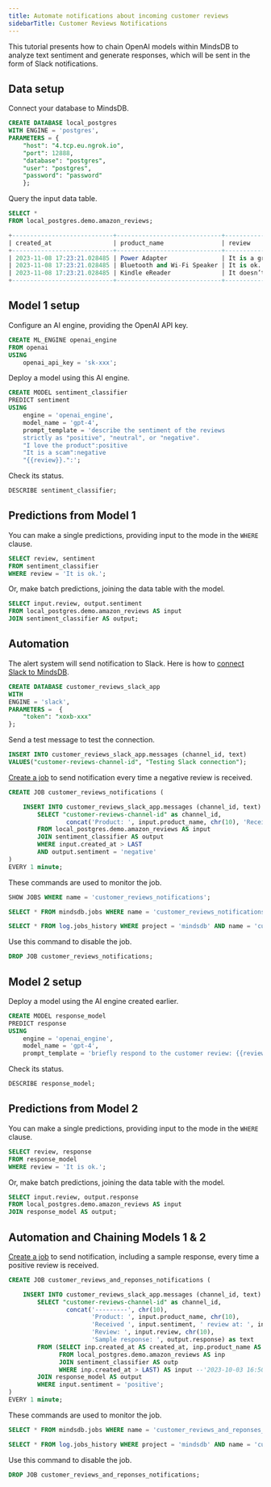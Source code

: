 ```yaml
---
title: Automate notifications about incoming customer reviews
sidebarTitle: Customer Reviews Notifications
---
```


This tutorial presents how to chain OpenAI models within MindsDB to analyze text sentiment and generate responses, which will be sent in the form of Slack notifications.

## Data setup

Connect your database to MindsDB.

```sql
CREATE DATABASE local_postgres
WITH ENGINE = 'postgres',
PARAMETERS = {
    "host": "4.tcp.eu.ngrok.io",
    "port": 12888,
    "database": "postgres",
    "user": "postgres",
    "password": "password"
    };
```

Query the input data table.

```sql
SELECT *
FROM local_postgres.demo.amazon_reviews;
```

```sql
+----------------------------+-----------------------------+------------------------+
| created_at                 | product_name                | review                 |
+----------------------------+-----------------------------+------------------------+
| 2023-11-08 17:23:21.028485 | Power Adapter               | It is a great product. |
| 2023-11-08 17:23:21.028485 | Bluetooth and Wi-Fi Speaker | It is ok.              |
| 2023-11-08 17:23:21.028485 | Kindle eReader              | It doesn’t work.       |
+----------------------------+-----------------------------+------------------------+
```

## Model 1 setup

Configure an AI engine, providing the OpenAI API key.

```sql
CREATE ML_ENGINE openai_engine
FROM openai
USING
    openai_api_key = 'sk-xxx';
```

Deploy a model using this AI engine.

```sql
CREATE MODEL sentiment_classifier
PREDICT sentiment
USING
    engine = 'openai_engine',
    model_name = 'gpt-4',
    prompt_template = 'describe the sentiment of the reviews
    strictly as "positive", "neutral", or "negative".
    "I love the product":positive
    "It is a scam":negative
    "{{review}}.":';
```

Check its status.

```sql
DESCRIBE sentiment_classifier;
```

## Predictions from Model 1

You can make a single predictions, providing input to the mode in the `WHERE` clause.

```sql
SELECT review, sentiment
FROM sentiment_classifier
WHERE review = 'It is ok.';
```

Or, make batch predictions, joining the data table with the model.

```sql
SELECT input.review, output.sentiment
FROM local_postgres.demo.amazon_reviews AS input
JOIN sentiment_classifier AS output;
```

## Automation

The alert system will send notification to Slack. Here is how to [connect Slack to MindsDB](/integrations/app-integrations/slack#method-2-chatbot-responds-on-a-defined-slack-channel).

```sql
CREATE DATABASE customer_reviews_slack_app
WITH
ENGINE = 'slack',
PARAMETERS =  {
    "token": "xoxb-xxx" 
};
```

Send a test message to test the connection.

```sql
INSERT INTO customer_reviews_slack_app.messages (channel_id, text)
VALUES("customer-reviews-channel-id", "Testing Slack connection");
```

[Create a job](/mindsdb_sql/sql/create/jobs) to send notification every time a negative review is received.

```sql
CREATE JOB customer_reviews_notifications (

    INSERT INTO customer_reviews_slack_app.messages (channel_id, text)
        SELECT "customer-reviews-channel-id" as channel_id,
                concat('Product: ', input.product_name, chr(10), 'Received negative review at: ', input.created_at, chr(10), 'Review: ', input.review) as text
        FROM local_postgres.demo.amazon_reviews AS input
        JOIN sentiment_classifier AS output
        WHERE input.created_at > LAST
        AND output.sentiment = 'negative'
)
EVERY 1 minute;
```

These commands are used to monitor the job.

```sql
SHOW JOBS WHERE name = 'customer_reviews_notifications';

SELECT * FROM mindsdb.jobs WHERE name = 'customer_reviews_notifications';

SELECT * FROM log.jobs_history WHERE project = 'mindsdb' AND name = 'customer_reviews_notifications';
```

Use this command to disable the job.

```sql
DROP JOB customer_reviews_notifications;
```

## Model 2 setup

Deploy a model using the AI engine created earlier.

```sql
CREATE MODEL response_model
PREDICT response
USING
    engine = 'openai_engine',
    model_name = 'gpt-4',
    prompt_template = 'briefly respond to the customer review: {{review}}';
```

Check its status.

```sql
DESCRIBE response_model;
```

## Predictions from Model 2

You can make a single predictions, providing input to the mode in the `WHERE` clause.

```sql
SELECT review, response
FROM response_model
WHERE review = 'It is ok.';
```

Or, make batch predictions, joining the data table with the model.

```sql
SELECT input.review, output.response
FROM local_postgres.demo.amazon_reviews AS input
JOIN response_model AS output;
```

## Automation and Chaining Models 1 & 2

[Create a job](/mindsdb_sql/sql/create/jobs) to send notification, including a sample response, every time a positive review is received.

```sql
CREATE JOB customer_reviews_and_reponses_notifications (

    INSERT INTO customer_reviews_slack_app.messages (channel_id, text)
        SELECT "customer-reviews-channel-id" as channel_id,
                concat('---------', chr(10),
                       'Product: ', input.product_name, chr(10), 
                       'Received ', input.sentiment, ' review at: ', input.created_at, chr(10), 
                       'Review: ', input.review, chr(10), 
                       'Sample response: ', output.response) as text
        FROM (SELECT inp.created_at AS created_at, inp.product_name AS product_name, inp.review AS review, outp.sentiment AS sentiment
              FROM local_postgres.demo.amazon_reviews AS inp
              JOIN sentiment_classifier AS outp
              WHERE inp.created_at > LAST) AS input --'2023-10-03 16:50:00' AND inp.created_at > "{{PREVIOUS_START_DATETIME}}"
        JOIN response_model AS output
        WHERE input.sentiment = 'positive';
)
EVERY 1 minute;
```

These commands are used to monitor the job.

```sql
SELECT * FROM mindsdb.jobs WHERE name = 'customer_reviews_and_reponses_notifications';

SELECT * FROM log.jobs_history WHERE project = 'mindsdb' AND name = 'customer_reviews_and_reponses_notifications';
```

Use this command to disable the job.

```sql
DROP JOB customer_reviews_and_reponses_notifications;
```
